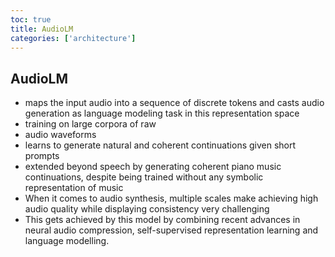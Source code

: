 ```yaml
---
toc: true
title: AudioLM
categories: ['architecture']
---
```


## AudioLM
- maps the input audio into a sequence of discrete tokens and casts audio generation as language modeling task in this representation space
- training on large corpora of raw
- audio waveforms
- learns to generate natural and coherent continuations given short prompts
- extended beyond speech by generating coherent piano music continuations, despite being trained without any symbolic representation of music
- When it comes to audio synthesis, multiple scales make achieving high audio quality while displaying consistency very challenging
- This gets achieved by this model by combining recent advances in neural audio compression, self-supervised representation learning and language modelling.



